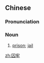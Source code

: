 ==Chinese==
{{zh-forms}}

===Pronunciation===
{{zh-pron
|m=qiúláo
|c=cau4 lou4
|mn=qz,xm,zz:siû-lô
|cat=n
}}

===Noun===
{{zh-noun}}

# {{lb|zh|old}} [[prison]]; [[jail]]

[[zh:囚牢]]